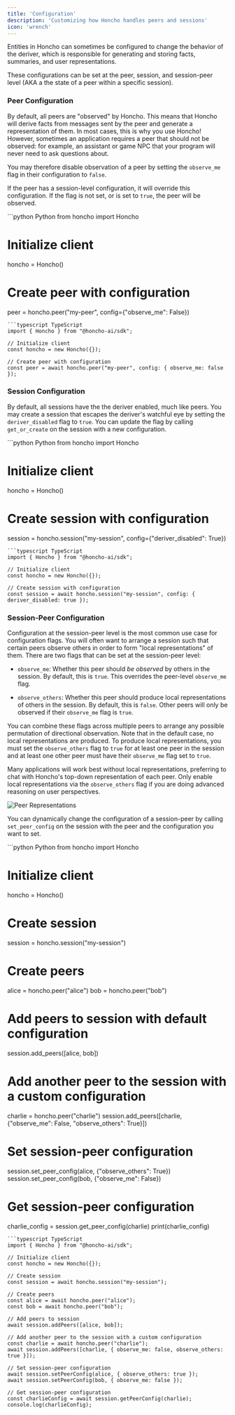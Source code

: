 ```yaml
---
title: 'Configuration'
description: 'Customizing how Honcho handles peers and sessions'
icon: 'wrench'
---
```


Entities in Honcho can sometimes be configured to change the behavior of the deriver, which is responsible for generating and storing facts, summaries, and user representations.

These configurations can be set at the peer, session, and session-peer level (AKA a the state of a peer within a specific session).

### Peer Configuration

By default, all peers are "observed" by Honcho. This means that Honcho will derive facts from messages sent by the peer and generate a representation of them. In most cases, this is why you use Honcho! However, sometimes an application requires a peer that should not be observed: for example, an assistant or game NPC that your program will never need to ask questions about.

You may therefore disable observation of a peer by setting the `observe_me` flag in their configuration to `false`.

If the peer has a session-level configuration, it will override this configuration. If the flag is not set, or is set to `true`, the peer will be observed.

<CodeGroup>
```python Python
from honcho import Honcho

# Initialize client
honcho = Honcho()

# Create peer with configuration
peer = honcho.peer("my-peer", config={"observe_me": False})
```
```typescript TypeScript
import { Honcho } from "@honcho-ai/sdk";

// Initialize client
const honcho = new Honcho({});

// Create peer with configuration
const peer = await honcho.peer("my-peer", config: { observe_me: false });
```
</CodeGroup>

### Session Configuration

By default, all sessions have the the deriver enabled, much like peers. You may create a session that escapes the deriver's watchful eye by setting the `deriver_disabled` flag to `true`. You can update the flag by calling `get_or_create` on the session with a new configuration.

<CodeGroup>
```python Python
from honcho import Honcho

# Initialize client
honcho = Honcho()

# Create session with configuration
session = honcho.session("my-session", config={"deriver_disabled": True})
```
```typescript TypeScript
import { Honcho } from "@honcho-ai/sdk";

// Initialize client
const honcho = new Honcho({});

// Create session with configuration
const session = await honcho.session("my-session", config: { deriver_disabled: true });
```
</CodeGroup>

### Session-Peer Configuration

Configuration at the session-peer level is the most common use case for configuration flags. You will often want to arrange a session such that certain peers observe others in order to form "local representations" of them. There are two flags that can be set at the session-peer level:

- `observe_me`: Whether this peer should *be observed* by others in the session. By default, this is `true`. This overrides the peer-level `observe_me` flag.

- `observe_others`: Whether this peer should produce local representations of others in the session. By default, this is `false`. Other peers will only be observed if their `observe_me` flag is `true`.

You can combine these flags across multiple peers to arrange any possible permutation of directional observation. Note that in the default case, no local representations are produced. To produce local representations, you must set the `observe_others` flag to `true` for at least one peer in the session and at least one other peer must have their `observe_me` flag set to `true`.

Many applications will work best without local representations, preferring to chat with Honcho's top-down representation of each peer. Only enable local representations via the `observe_others` flag if you are doing advanced reasoning on user perspectives.

<img src="/images/local-vs-global-reps.png" alt="Peer Representations" />

You can dynamically change the configuration of a session-peer by calling `set_peer_config` on the session with the peer and the configuration you want to set.

<CodeGroup>
```python Python
from honcho import Honcho

# Initialize client
honcho = Honcho()

# Create session
session = honcho.session("my-session")

# Create peers
alice = honcho.peer("alice")
bob = honcho.peer("bob")

# Add peers to session with default configuration
session.add_peers([alice, bob])

# Add another peer to the session with a custom configuration
charlie = honcho.peer("charlie")
session.add_peers([charlie, {"observe_me": False, "observe_others": True}])

# Set session-peer configuration
session.set_peer_config(alice, {"observe_others": True})
session.set_peer_config(bob, {"observe_me": False})

# Get session-peer configuration
charlie_config = session.get_peer_config(charlie)
print(charlie_config)
```
```typescript TypeScript
import { Honcho } from "@honcho-ai/sdk";

// Initialize client
const honcho = new Honcho({});

// Create session
const session = await honcho.session("my-session");

// Create peers
const alice = await honcho.peer("alice");
const bob = await honcho.peer("bob");

// Add peers to session
await session.addPeers([alice, bob]);

// Add another peer to the session with a custom configuration
const charlie = await honcho.peer("charlie");
await session.addPeers([charlie, { observe_me: false, observe_others: true }]);

// Set session-peer configuration
await session.setPeerConfig(alice, { observe_others: true });
await session.setPeerConfig(bob, { observe_me: false });

// Get session-peer configuration
const charlieConfig = await session.getPeerConfig(charlie);
console.log(charlieConfig);
```
</CodeGroup>
